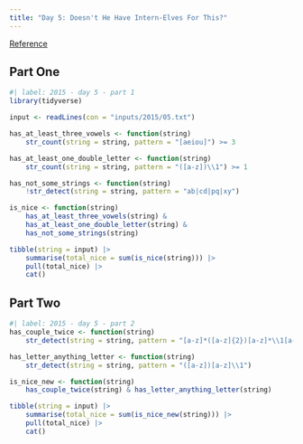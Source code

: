 ```yaml
---
title: "Day 5: Doesn't He Have Intern-Elves For This?"
---
```


[Reference](https://adventofcode.com/2015/day/5)

## Part One

```r
#| label: 2015 - day 5 - part 1
library(tidyverse)

input <- readLines(con = "inputs/2015/05.txt")

has_at_least_three_vowels <- function(string)
    str_count(string = string, pattern = "[aeiou]") >= 3

has_at_least_one_double_letter <- function(string)
    str_count(string = string, pattern = "([a-z])\\1") >= 1

has_not_some_strings <- function(string)
    !str_detect(string = string, pattern = "ab|cd|pq|xy")

is_nice <- function(string) 
    has_at_least_three_vowels(string) &
    has_at_least_one_double_letter(string) &
    has_not_some_strings(string)

tibble(string = input) |> 
    summarise(total_nice = sum(is_nice(string))) |> 
    pull(total_nice) |> 
    cat()
```

## Part Two

```r
#| label: 2015 - day 5 - part 2
has_couple_twice <- function(string)
    str_detect(string = string, pattern = "[a-z]*([a-z]{2})[a-z]*\\1[a-z]*")

has_letter_anything_letter <- function(string)
    str_detect(string = string, pattern = "([a-z])[a-z]\\1")

is_nice_new <- function(string)
    has_couple_twice(string) & has_letter_anything_letter(string)

tibble(string = input) |> 
    summarise(total_nice = sum(is_nice_new(string))) |> 
    pull(total_nice) |> 
    cat()
```

